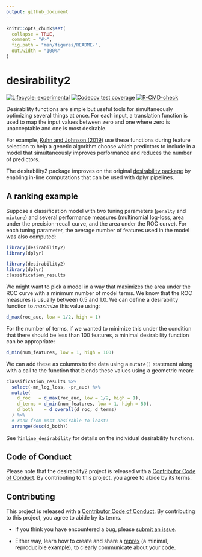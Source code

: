 ```yaml
---
output: github_document
---
```


<!-- README.md is generated from README.Rmd. Please edit that file -->

```r
knitr::opts_chunk$set(
  collapse = TRUE,
  comment = "#>",
  fig.path = "man/figures/README-",
  out.width = "100%"
)
```

# desirability2

<!-- badges: start -->
[![Lifecycle: experimental](https://img.shields.io/badge/lifecycle-experimental-orange.svg)](https://lifecycle.r-lib.org/articles/stages.html#experimental)
[![Codecov test coverage](https://codecov.io/gh/topepo/desirability2/branch/main/graph/badge.svg)](https://app.codecov.io/gh/topepo/desirability2?branch=main)
[![R-CMD-check](https://github.com/tidymodels/desirability2/actions/workflows/R-CMD-check.yaml/badge.svg)](https://github.com/tidymodels/desirability2/actions/workflows/R-CMD-check.yaml)
<!-- badges: end -->

Desirability functions are simple but useful tools for simultaneously optimizing several things at once. For each input, a translation function is used to map the input values between zero and one where zero is unacceptable and one is most desirable. 

For example, [Kuhn and Johnson (2019)](https://bookdown.org/max/FES/genetic-algorithms.html#coercing-sparsity) use these functions during feature selection to help a genetic algorithm choose which predictors to include in a model that simultaneously improves performance and reduces the number of predictors. 

The desirability2 package improves on the original [desirability package](https://cran.r-project.org/package=desirability) by enabling in-line computations that can be used with dplyr pipelines. 

## A ranking example

Suppose a classification model with two tuning parameters (`penalty` and `mixture`) and several performance measures (multinomial log-loss, area under the precision-recall curve, and the area under the ROC curve). For each tuning parameter, the average number of features used in the model was also computed: 

```r
library(desirability2)
library(dplyr)
```

```r
library(desirability2)
library(dplyr)
classification_results
```

We might want to pick a model in a way that maximizes the area under the ROC curve with a minimum number of model terms. We know that the ROC measures is usually between 0.5 and 1.0. We can define a desirability function to _maximize_ this value using:

```r
d_max(roc_auc, low = 1/2, high = 1)
```

For the number of terms, if we wanted to minimize this under the condition that there should be less than 100 features, a minimal desirability function can be appropriate: 

```r
d_min(num_features, low = 1, high = 100)
```

We can add these as columns to the data using a `mutate()` statement along with a call to the function that blends these values using a geometric mean: 

```r
classification_results %>% 
  select(-mn_log_loss, -pr_auc) %>% 
  mutate(
    d_roc   = d_max(roc_auc, low = 1/2, high = 1), 
    d_terms = d_min(num_features, low = 1, high = 50),
    d_both    = d_overall(d_roc, d_terms)
  ) %>% 
  # rank from most desirable to least:
  arrange(desc(d_both))
```

See `?inline_desirability` for details on the individual desirability functions. 


## Code of Conduct
  
Please note that the desirability2 project is released with a [Contributor Code of Conduct](https://contributor-covenant.org/version/2/0/CODE_OF_CONDUCT.html). By contributing to this project, you agree to abide by its terms.

## Contributing

This project is released with a [Contributor Code of Conduct](https://contributor-covenant.org/version/2/0/CODE_OF_CONDUCT.html). By contributing to this project, you agree to abide by its terms.

- If you think you have encountered a bug, please [submit an issue](https://github.com/tidymodels/desirability2/issues).

- Either way, learn how to create and share a [reprex](https://reprex.tidyverse.org/articles/articles/learn-reprex.html) (a minimal, reproducible example), to clearly communicate about your code.
